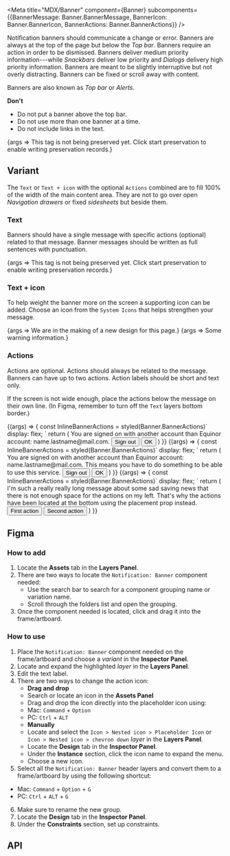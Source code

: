 <!---Badge.stories.mdx --->



<Meta title="MDX/Banner" component={Banner} subcomponents={{BannerMessage: Banner.BannerMessage, BannerIcon: Banner.BannerIcon, BannerActions: Banner.BannerActions}} />


<!--- This is your Story template function, shown here in React 


# Banner

_Banners_ display important notifications and related optional actions.

## Guidelines

<!--List how to use it, sizes, widths, grid interactions, color allowances -->

Notification banners should communicate a change or error. Banners are always at the top of the page but below the _Top bar_. Banners require an action in order to be dismissed. Banners deliver medium priority information---while _Snackbars_ deliver low priority and _Dialogs_ delivery high priority information. Banners are meant to be slightly interruptive but not overly distracting. Banners can be fixed or scroll away with content.

Banners are also known as _Top bar_ or _Alerts_.

**Don't**

<!--Bullet point list if needed -->

- Do not put a banner above the top bar.
- Do not use more than one banner at a time.
- Do not include links in the text.

<Canvas>
<Story name="Simple" >
  {args => <Banner {...args } >This tag is not being preserved yet. Click start preservation to enable writing preservation records.</Banner>}
</Story>
</Canvas>


## Variant

<!--One ### heading per frame in Figma, explaining each component in that frame. One 'content' section per variation if needed -->

The `Text` or `Text + icon` with the optional `Actions` combined are to fill 100% of the width of the main content area. They are not to go over open _Navigation drawers_ or fixed _sidesheets_ but beside them.

### Text

Banners should have a single message with specific actions (optional) related to that message. Banner messages should be written as full sentences with punctuation.

<Canvas>
  <Story name="Text" >
      {args => <Banner {...args } >This tag is not being preserved yet. Click start preservation to enable writing preservation records.</Banner>}
  </Story>
</Canvas>

### Text + icon

To help weight the banner more on the screen a supporting icon can be added. Choose an icon from the `System Icons` that helps strengthen your message.

<Canvas>
  <Story name="Text and icon" >
    {args => <Banner {...args}>
      <Banner.BannerIcon>
        <Icon data={thumbs_up} />
      </Banner.BannerIcon><Banner.BannerMessage>We are in the making of a new design for this page.</Banner.BannerMessage></Banner>}
  </Story>
</Canvas>

<Canvas>
    <Story name="Text and icon warning">
    {args => <Banner {...args}>
      <Banner.BannerIcon variant="warning">
        <Icon data={thumbs_down} />
      </Banner.BannerIcon><Banner.BannerMessage>Some warning information.</Banner.BannerMessage></Banner>}
  </Story>
</Canvas>

### Actions

Actions are optional. Actions should always be related to the message. Banners can have up to two actions. Action labels should be short and text only.

If the screen is not wide enough, place the actions below the message on their own line. (In Figma, remember to turn off the `Text` layers bottom border.)

<Canvas>
    <Story name="Text and action">
    {(args) => {
      const InlineBannerActions = styled(Banner.BannerActions)`
        display: flex;
      `
      return (
        <Banner {...args}>
          <Banner.BannerMessage>You are signed on with another account than Equinor account:
        name.lastname@mail.com.</Banner.BannerMessage>
           <InlineBannerActions>
            <Button variant="ghost" style={{ marginRight: '1rem' }}>
              Sign out
            </Button>
            <Button variant="ghost">OK</Button>
          </InlineBannerActions>
        </Banner>
        )
      }}
  </Story>
</Canvas>

<Canvas>
    <Story name="Text with action on bottom">
    {(args) => {
      const InlineBannerActions = styled(Banner.BannerActions)`
        display: flex;
      `
      return (
        <Banner {...args}>
          <Banner.BannerMessage>You are signed on with another account than Equinor account:
        name.lastname@mail.com. This means you have to do something to be able
        to use this service.</Banner.BannerMessage>
           <InlineBannerActions placement="bottom">
            <Button variant="ghost" style={{ marginRight: '1rem' }}>
              Sign out
            </Button>
            <Button variant="ghost">OK</Button>
          </InlineBannerActions>
        </Banner>
        )
      }}
  </Story>
</Canvas>

<Canvas>
    <Story name="Text and icon with action on bottom">
    {(args) => {
      const InlineBannerActions = styled(Banner.BannerActions)`
        display: flex;
      `
      return (
        <Banner {...args}>
          <Banner.BannerIcon>
            <Icon data={save} />
          </Banner.BannerIcon>
          <Banner.BannerMessage>
            I&apos;m such a really really long message about some sad saving news
            that there is not enough space for the actions on my left. That&apos;s
            why the actions have been located at the bottom using the placement prop
            instead.
          </Banner.BannerMessage>
           <InlineBannerActions placement="bottom">
            <Button style={{ marginRight: '1rem' }}>First action</Button>
            <Button color="secondary">Second action</Button>
          </InlineBannerActions>
        </Banner>
        )
      }}
  </Story>
</Canvas>

## Figma

### How to add

1. Locate the **Assets** tab in the **Layers Panel**.
2. There are two ways to locate the `Notification: Banner` component needed:
   - Use the search bar to search for a component grouping name or variation name.
   - Scroll through the folders list and open the grouping.
3. Once the component needed is located, click and drag it into the frame/artboard.

### How to use

1. Place the `Notification: Banner` component needed on the frame/artboard and choose a _variant_ in the **Inspector Panel**.
2. Locate and expand the highlighted _layer_ in the **Layers Panel**.
3. Edit the text label.
4. There are two ways to change the action icon:
   - **Drag and drop**
   - Search or locate an icon in the **Assets Panel**
   - Drag and drop the icon directly into the placeholder icon using:
   - Mac: `Command` + `Option`
   - PC: `Ctrl` + `ALT`
   - **Manually**
   - Locate and select the `Icon > Nested icon > Placeholder Icon` or `Icon > Nested icon > chevron down` _layer_ in the **Layers Panel**.
   - Locate the **Design** tab in the **Inspector Panel**.
   - Under the **Instance** section, click the icon name to expand the menu.
   - Choose a new icon.
5. Select all the `Notification: Banner` header layers and convert them to a frame/artboard by using the following shortcut:

- Mac: `Command` + `Option` + `G`
- PC: `Ctrl` + `ALT` + `G`

6. Make sure to rename the new group.
7. Locate the **Design** tab in the **Inspector Panel**.
8. Under the **Constraints** section, set up constraints.

## API

<ArgsTable of={Banner} />